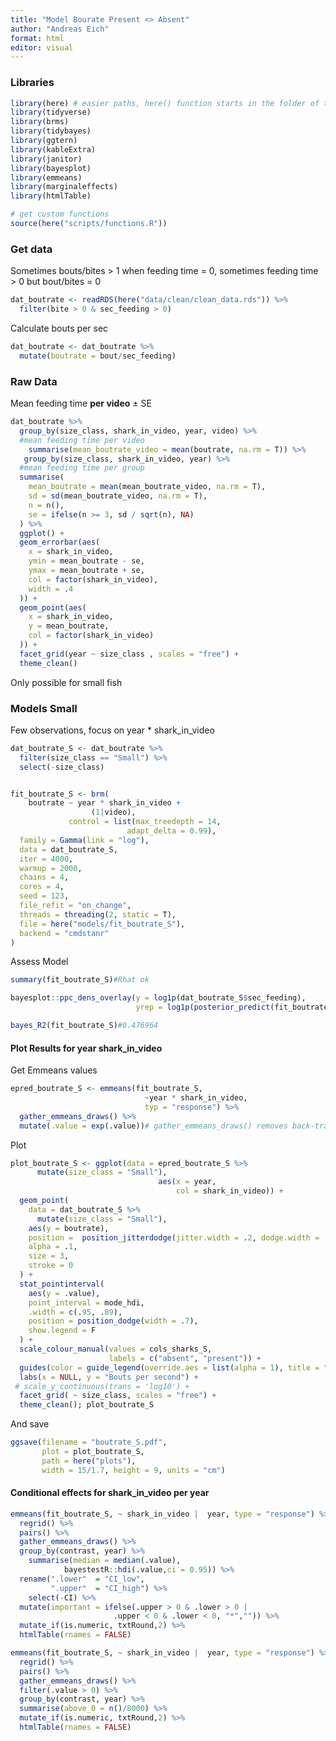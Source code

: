 ```yaml
---
title: "Model Bourate Present <> Absent"
author: "Andreas Eich"
format: html
editor: visual
---
```


### Libraries

```r
library(here) # easier paths, here() function starts in the folder of the RStudio project
library(tidyverse)
library(brms)
library(tidybayes)
library(ggtern)
library(kableExtra)
library(janitor)
library(bayesplot)
library(emmeans)
library(marginaleffects)
library(htmlTable)

# get custom functions
source(here("scripts/functions.R"))
```

### Get data

Sometimes bouts/bites \> 1 when feeding time = 0, sometimes feeding time \> 0 but bout/bites = 0

```r
dat_boutrate <- readRDS(here("data/clean/clean_data.rds")) %>% 
  filter(bite > 0 & sec_feeding > 0)
```

Calculate bouts per sec

```r
dat_boutrate <- dat_boutrate %>% 
  mutate(boutrate = bout/sec_feeding)
```

### Raw Data

Mean feeding time **per video** ± SE

```r
dat_boutrate %>%
  group_by(size_class, shark_in_video, year, video) %>%
  #mean feeding time per video
    summarise(mean_boutrate_video = mean(boutrate, na.rm = T)) %>%
   group_by(size_class, shark_in_video, year) %>%
  #mean feeding time per group
  summarise(
    mean_boutrate = mean(mean_boutrate_video, na.rm = T),
    sd = sd(mean_boutrate_video, na.rm = T),
    n = n(),
    se = ifelse(n >= 3, sd / sqrt(n), NA)
  ) %>%
  ggplot() +
  geom_errorbar(aes(
    x = shark_in_video,
    ymin = mean_boutrate - se,
    ymax = mean_boutrate + se,
    col = factor(shark_in_video),
    width = .4
  )) +
  geom_point(aes(
    x = shark_in_video,
    y = mean_boutrate,
    col = factor(shark_in_video)
  )) +
  facet_grid(year ~ size_class , scales = "free") +
  theme_clean()
```

Only possible for small fish

### Models Small

Few observations, focus on year \* shark_in_video

```r
dat_boutrate_S <- dat_boutrate %>%
  filter(size_class == "Small") %>% 
  select(-size_class)


fit_boutrate_S <- brm(
    boutrate ~ year * shark_in_video +
                  (1|video),
             control = list(max_treedepth = 14, 
                          adapt_delta = 0.99),
  family = Gamma(link = "log"),
  data = dat_boutrate_S,
  iter = 4000,
  warmup = 2000,
  chains = 4,
  cores = 4,
  seed = 123,
  file_refit = "on_change",
  threads = threading(2, static = T),
  file = here("models/fit_boutrate_S"),
  backend = "cmdstanr"
)
```

Assess Model

```r
summary(fit_boutrate_S)#Rhat ok

bayesplot::ppc_dens_overlay(y = log1p(dat_boutrate_S$sec_feeding), 
                            yrep = log1p(posterior_predict(fit_boutrate_S)[1:10,]))

bayes_R2(fit_boutrate_S)#0.476964
```

#### Plot Results for year shark_in_video

Get Emmeans values

```r
epred_boutrate_S <- emmeans(fit_boutrate_S,
                              ~year * shark_in_video, 
                              typ = "response") %>%   
  gather_emmeans_draws() %>% 
  mutate(.value = exp(.value))# gather_emmeans_draws() removes back-transformation
```

Plot

```r
plot_boutrate_S <- ggplot(data = epred_boutrate_S %>% 
      mutate(size_class = "Small"), 
                                 aes(x = year, 
                                     col = shark_in_video)) +
  geom_point(
    data = dat_boutrate_S %>% 
      mutate(size_class = "Small"),
    aes(y = boutrate),
    position =  position_jitterdodge(jitter.width = .2, dodge.width = .7),
    alpha = .1,
    size = 3,
    stroke = 0
  ) +
  stat_pointinterval(
    aes(y = .value),
    point_interval = mode_hdi,
    .width = c(.95, .89),
    position = position_dodge(width = .7),
    show.legend = F
  ) +
  scale_colour_manual(values = cols_sharks_S,
                      labels = c("absent", "present")) +
  guides(color = guide_legend(override.aes = list(alpha = 1), title = "Shark")) +
  labs(x = NULL, y = "Bouts per second") +
 # scale_y_continuous(trans = 'log10') +
  facet_grid( ~ size_class, scales = "free") +
  theme_clean(); plot_boutrate_S
```

And save

```r
ggsave(filename = "boutrate_S.pdf",
       plot = plot_boutrate_S, 
       path = here("plots"),
       width = 15/1.7, height = 9, units = "cm")
```

#### Conditional effects for shark_in_video per year

```r
emmeans(fit_boutrate_S, ~ shark_in_video |  year, type = "response") %>%
  regrid() %>%
  pairs() %>%
  gather_emmeans_draws() %>%
  group_by(contrast, year) %>%
    summarise(median = median(.value),
            bayestestR::hdi(.value,ci = 0.95)) %>% 
  rename(".lower"  = "CI_low",
         ".upper"  = "CI_high") %>% 
    select(-CI) %>%
  mutate(important = ifelse(.upper > 0 & .lower > 0 |
                       .upper < 0 & .lower < 0, "*","")) %>% 
  mutate_if(is.numeric, txtRound,2) %>% 
  htmlTable(rnames = FALSE)

```

```r
emmeans(fit_boutrate_S, ~ shark_in_video |  year, type = "response") %>%
  regrid() %>%
  pairs() %>%
  gather_emmeans_draws() %>%
  filter(.value > 0) %>% 
  group_by(contrast, year) %>% 
  summarise(above_0 = n()/8000) %>% 
  mutate_if(is.numeric, txtRound,2) %>% 
  htmlTable(rnames = FALSE)
```
